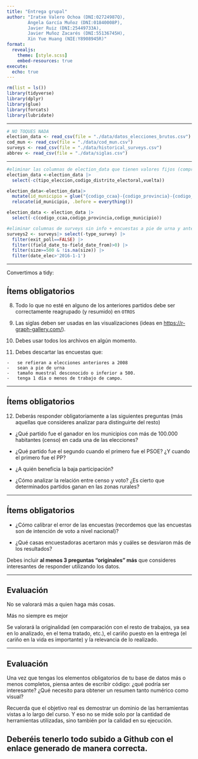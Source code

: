 ```yaml
---
title: "Entrega grupal"
author: "Iratxe Valero Ochoa (DNI:02724987Q), 
        Ángela García Muñoz (DNI:01840008P),
        Javier Ruiz (DNI:25449733A), 
        Javier Muñoz Zacarés (DNI:55136745H),
        Xin Yue Huang (NIE:Y8908945R)"
format:
  revealjs:
    theme: [style.scss]
    embed-resources: true
execute: 
  echo: true
---
```


```r
rm(list = ls())
library(tidyverse)
library(dplyr)
library(glue)
library(forcats)
library(lubridate)
```

------------------------------------------------------------------------

```r
# NO TOQUES NADA
election_data <- read_csv(file = "./data/datos_elecciones_brutos.csv")
cod_mun <- read_csv(file = "./data/cod_mun.csv")
surveys <- read_csv(file = "./data/historical_surveys.csv")
abbrev <- read_csv(file = "./data/siglas.csv")
```

------------------------------------------------------------------------

```r
#eliminar las columnas de election_data que tienen valores fijos (comprobado con unique):
election_data <-election_data |>
  select(-c(tipo_eleccion,codigo_distrito_electoral,vuelta))

election_data<-election_data|> 
  mutate(id_municipio = glue("{codigo_ccaa}-{codigo_provincia}-{codigo_municipio}")) |> 
  relocate(id_municipio, .before = everything())

election_data <- election_data |> 
  select(-c(codigo_ccaa,codigo_provincia,codigo_municipio))

#eliminar columnas de surveys sin info + encuestas a pie de urna y anteriores a 2016
surveys2 <- surveys|> select(-type_survey) |>
  filter(exit_poll==FALSE) |> 
  filter((field_date_to-field_date_from)>0) |> 
  filter(size>=500 & !is.na(size)) |> 
  filter(date_elec>'2016-1-1')
```

------------------------------------------------------------------------

Convertimos a tidy:

## Ítems obligatorios

8.  Todo lo que no esté en alguno de los anteriores partidos debe ser correctamente reagrupado (y resumido) en `OTROS`

9.  Las siglas deben ser usadas en las visualizaciones (ideas en <https://r-graph-gallery.com/>).

10. Debes usar todos los archivos en algún momento.

11. Debes descartar las encuestas que:

```         
-   se refieran a elecciones anteriores a 2008
-   sean a pie de urna
-   tamaño muestral desconocido o inferior a 500.
-   tenga 1 día o menos de trabajo de campo.
```

------------------------------------------------------------------------

## Ítems obligatorios

12. Deberás responder obligatoriamente a las siguientes preguntas (más aquellas que consideres analizar para distinguirte del resto)

-   ¿Qué partido fue el ganador en los municipios con más de 100.000 habitantes (censo) en cada una de las elecciones?

-   ¿Qué partido fue el segundo cuando el primero fue el PSOE? ¿Y cuando el primero fue el PP?

-   ¿A quién beneficia la baja participación?

-   ¿Cómo analizar la relación entre censo y voto? ¿Es cierto que determinados partidos ganan en las zonas rurales?

------------------------------------------------------------------------

## Ítems obligatorios

-   ¿Cómo calibrar el error de las encuestas (recordemos que las encuestas son de intención de voto a nivel nacional)?

-   ¿Qué casas encuestadoras acertaron más y cuáles se desviaron más de los resultados?

Debes incluir [**al menos 3 preguntas "originales" más**]{.hl-orange} que consideres interesantes de responder utilizando los datos.

------------------------------------------------------------------------

## Evaluación

No se valorará más a quien haga más cosas.

Más no siempre es mejor

Se valorará la originalidad (en comparación con el resto de trabajos, ya sea en lo analizado, en el tema tratado, etc.), el cariño puesto en la entrega (el cariño en la vida es importante) y la relevancia de lo realizado.

------------------------------------------------------------------------

## Evaluación

Una vez que tengas los elementos obligatorios de tu base de datos más o menos completos, piensa antes de escribir código: ¿qué podría ser interesante? ¿Qué necesito para obtener un resumen tanto numérico como visual?

Recuerda que el objetivo real es demostrar un dominio de las herramientas vistas a lo largo del curso. Y eso no se mide solo por la cantidad de herramientas utilizadas, sino también por la calidad en su ejecución.

## Deberéis tenerlo todo subido a Github con el enlace generado de manera correcta.

